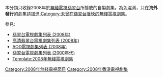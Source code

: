{{Catnav|頁面分類|...|香港電視節目|香港電視劇|無綫電視劇集}}
{{Catnav|頁面分類|...|香港電視節目|無綫電視節目|無綫電視劇集}}
{{Catnav|頁面分類|...|中文連續劇|香港電視劇|無綫電視劇集}}
{{Catnav|頁面分類|...|各國電視劇|香港電視劇|無綫電視劇集}}

本分類只收錄2008年於[[無綫電視|無綫電視]][[翡翠台|翡翠台]]所播放的自製劇集，為免混淆，只在'''海外發行'''的劇集請加進[[:Category:未曾在翡翠台播映的無綫電視劇集|:Category:未曾在翡翠台播映的無綫電視劇集]]。

參見:
*[[翡翠台電視劇集列表_(2008年)|翡翠台電視劇集列表 (2008年)]]
*[[高清翡翠台電視劇集列表_(2008年)|高清翡翠台電視劇集列表 (2008年)]]
*[[AOD電視劇集列表_(2008年)|AOD電視劇集列表 (2008年)]]
*[[翡翠台電視劇集列表_(2000年代)|翡翠台電視劇集列表 (2000年代)]]
*[[Template:2008年無綫電視劇集|Template:2008年無綫電視劇集]]


{{cat year nav
| year = 2008
| cat = 無綫電視劇集
| sortkey = 無綫電視劇集
| article = 無綫電視劇
| in = 
}}

[[Category:2008年無綫電視節目|Category:2008年無綫電視節目]]
[[Category:2008年香港電視劇集|Category:2008年香港電視劇集]]